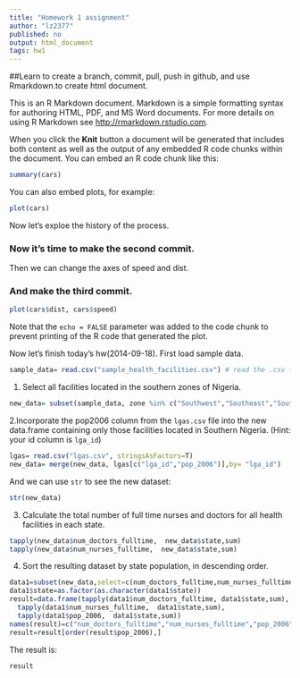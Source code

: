 ```yaml
---
title: "Homework 1 assignment"
author: "lz2377"
published: no
output: html_document
tags: hw1
---
```

##Learn to create a branch, commit, pull, push in github, and use Rmarkdown.to create html document.

This is an R Markdown document. Markdown is a simple formatting syntax for authoring HTML, PDF, and MS Word documents. For more details on using R Markdown see <http://rmarkdown.rstudio.com>.

When you click the **Knit** button a document will be generated that includes both content as well as the output of any embedded R code chunks within the document. You can embed an R code chunk like this:

```r
summary(cars)
```

You can also embed plots, for example:

```r
plot(cars)
```

Now let's exploe the history of the process. 

### Now it's time to make the second commit.

Then we can change the axes of speed and dist. 

### And make the third commit.

```r
plot(cars$dist, cars$speed)
```

Note that the `echo = FALSE` parameter was added to the code chunk to prevent printing of the R code that generated the plot.







Now let's finish today's hw(2014-09-18). First load sample data.

```r
sample_data= read.csv("sample_health_facilities.csv") # read the .csv file
```

1. Select all facilities located in the southern zones of Nigeria.

```r
new_data= subset(sample_data, zone %in% c("Southwest","Southeast","South-South"))
```

2.Incorporate the pop2006 column from the `lgas.csv` file into the new data.frame containing only those facilities located in Southern Nigeria. (Hint: your id column is `lga_id`)

```r
lgas= read.csv("lgas.csv", stringsAsFactors=T)
new_data= merge(new_data, lgas[c("lga_id","pop_2006")],by= "lga_id")
```

And we can use `str` to see the new dataset:
```r
str(new_data)
```

3. Calculate the total number of full time nurses and doctors for all health facilities in each state.
```r
tapply(new_data$num_doctors_fulltime,  new_data$state,sum)
tapply(new_data$num_nurses_fulltime,  new_data$state,sum)
```

4. Sort the resulting dataset by state population, in descending order.
```r
data1=subset(new_data,select=c(num_doctors_fulltime,num_nurses_fulltime,pop_2006,state))
data1$state=as.factor(as.character(data1$state))
result=data.frame(tapply(data1$num_doctors_fulltime, data1$state,sum),
  tapply(data1$num_nurses_fulltime,  data1$state,sum),
  tapply(data1$pop_2006,  data1$state,sum))
names(result)=c("num_doctors_fulltime","num_nurses_fulltime","pop_2006")
result=result[order(result$pop_2006),]
```

The result is:
```r
result
```
